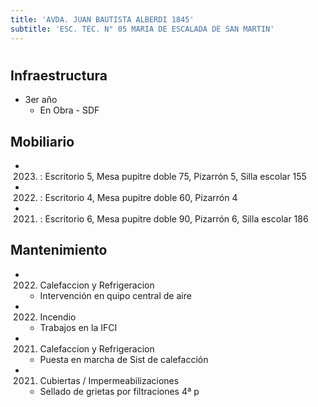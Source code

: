 ```yaml
---
title: 'AVDA. JUAN BAUTISTA ALBERDI 1845'
subtitle: 'ESC. TEC. N° 05 MARIA DE ESCALADA DE SAN MARTIN'
---
```


#
## Infraestructura

* 3er año 
    + En Obra - SDF 


## Mobiliario

*  (2023) : Escritorio 5, Mesa pupitre doble 75, Pizarrón 5, Silla escolar 155 

*  (2022) : Escritorio 4, Mesa pupitre doble 60, Pizarrón 4 

*  (2021) : Escritorio 6, Mesa pupitre doble 90, Pizarrón 6, Silla escolar 186 





## Mantenimiento

*  (2022) Calefaccion y Refrigeracion 
    + Intervención en quipo central de aire

*  (2022) Incendio 
    + Trabajos en la  IFCI

*  (2021) Calefaccion y Refrigeracion 
    + Puesta en marcha de Sist de calefacción

*  (2021) Cubiertas / Impermeabilizaciones 
    + Sellado de grietas por filtraciones 4ª p







